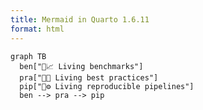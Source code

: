 ```yaml
---
title: Mermaid in Quarto 1.6.11
format: html
---
```


```mermaid
graph TB
  ben["🌱📈 Living benchmarks"]
  pra["🌱📖 Living best practices"]
  pip["🌱⚙️ Living reproducible pipelines"]
  ben --> pra --> pip
```

